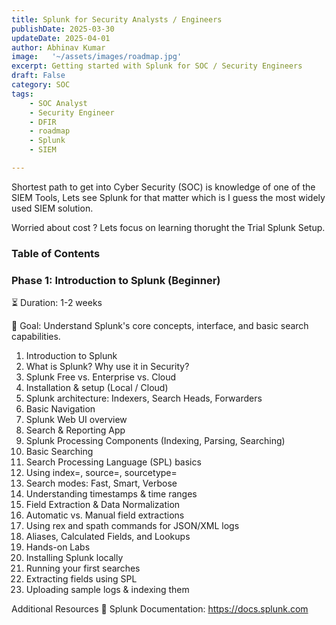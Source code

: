 ```yaml
---
title: Splunk for Security Analysts / Engineers
publishDate: 2025-03-30
updateDate: 2025-04-01
author: Abhinav Kumar
image:   '~/assets/images/roadmap.jpg'
excerpt: Getting started with Splunk for SOC / Security Engineers
draft: False
category: SOC
tags:
    - SOC Analyst
    - Security Engineer
    - DFIR
    - roadmap
    - Splunk
    - SIEM

---
```


Shortest path to get into Cyber Security (SOC) is knowledge of one of the SIEM Tools,
Lets see Splunk for that matter which is I guess the most widely used SIEM solution.

Worried about cost ? Lets focus on learning thorught the Trial Splunk Setup.

### Table of Contents



### Phase 1: Introduction to Splunk (Beginner)
⏳ Duration: 1-2 weeks

🎯 Goal: Understand Splunk's core concepts, interface, and basic search capabilities.

1. Introduction to Splunk
2. What is Splunk? Why use it in Security?
3. Splunk Free vs. Enterprise vs. Cloud
4. Installation & setup (Local / Cloud)
5. Splunk architecture: Indexers, Search Heads, Forwarders
6. Basic Navigation
1. Splunk Web UI overview
1. Search & Reporting App
1. Splunk Processing Components (Indexing, Parsing, Searching)
1. Basic Searching
1. Search Processing Language (SPL) basics
1. Using index=, source=, sourcetype=
1. Search modes: Fast, Smart, Verbose
1. Understanding timestamps & time ranges
1. Field Extraction & Data Normalization
1. Automatic vs. Manual field extractions
1. Using rex and spath commands for JSON/XML logs
1. Aliases, Calculated Fields, and Lookups
1. Hands-on Labs
1. Installing Splunk locally
1. Running your first searches
1. Extracting fields using SPL
1. Uploading sample logs & indexing them



Additional Resources
🔗 Splunk Documentation: https://docs.splunk.com